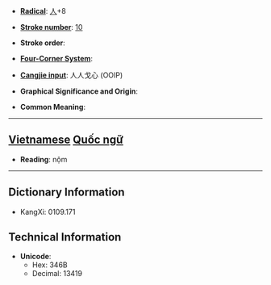 * '''[[Wiktionary:Chinese radical index| Radical]]''': [[Wiktionary:Chinese radical index 人|人]]+8

* '''[[Wiktionary:Chinese total strokes index|Stroke number]]''': [[Wiktionary:Chinese total strokes index 10|10]]

* '''Stroke order''': 

* '''[[Wiktionary:Chinese four corner index|Four-Corner System]]''': 

* '''[[Wiktionary:Chinese Cangjie index|Cangjie input]]''': 人人戈心 (OOIP)

* '''Graphical Significance and Origin''': 

* '''Common Meaning''': 


----

== [[Vietnamese]] [[Quốc ngữ]] ==

* '''Reading''': nộm

----

== Dictionary Information ==

* KangXi: 0109.171

== Technical Information ==

* '''Unicode''':
** Hex: 346B
** Decimal: 13419